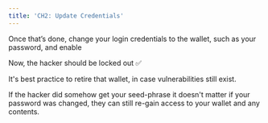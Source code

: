 ```yaml
---
title: 'CH2: Update Credentials'
---
```


Once that’s done, change your login credentials to the wallet, such as your password, and enable <Nutshell glossaryEntry="content/glossary/Two-factor-authentication-2FA.mdx" children="Two-factor authentication (2FA)" />&#x20;

Now, the hacker should be locked out ✅

It's best practice to retire that wallet, in case vulnerabilities still exist.

If the hacker did somehow get your seed-phrase it doesn't matter if your password was changed, they can still re-gain access to your wallet and any contents.
